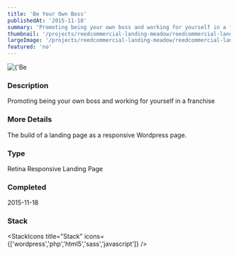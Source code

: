 ```yaml
---
title: 'Be Your Own Boss'
publishedAt: '2015-11-18'
summary: 'Promoting being your own boss and working for yourself in a franchise'
thumbnail: '/projects/reedcommercial-landing-meadow/reedcommercial-landing-meadow_small.jpg'
largeImage: '/projects/reedcommercial-landing-meadow/reedcommercial-landing-meadow_large.jpg'
featured: 'no'
---
```


<div className="relative w-full h-[400px] sm:h-[600px] md:h-[760px] lg:h-[920px]">
  <Image
    alt={'Be Your Own Boss'}
    src={'/projects/reedcommercial-landing-meadow/reedcommercial-landing-meadow.jpg'}
    sizes="(max-width: 640px) 100%, 100%"
    fill={true}
    priority
    style={{
      objectFit: 'contain'
    }}
  />
</div>

### Description

Promoting being your own boss and working for yourself in a franchise

### More Details

The build of a landing page as a responsive Wordpress page.

### Type

Retina Responsive Landing Page


### Completed
2015-11-18



### Stack

<StackIcons
  title="Stack"
  icons={['wordpress','php','html5','sass','javascript']}
  />
